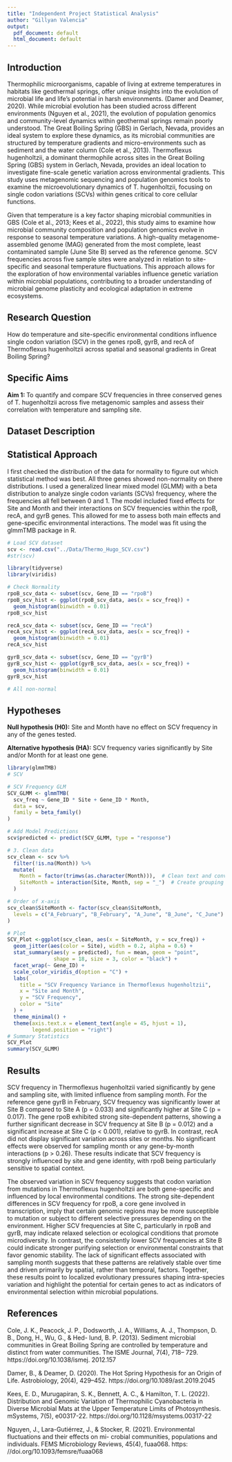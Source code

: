 ```yaml
---
title: "Independent Project Statistical Analysis"
author: "Gillyan Valencia"
output:
  pdf_document: default
  html_document: default
---
```

## Introduction

Thermophilic microorganisms, capable of living at extreme temperatures in habitats like geothermal springs, offer unique insights into the evolution of microbial life and life’s potential in harsh environments. (Damer and Deamer, 2020). While microbial evolution has been studied across different environments (Nguyen et al., 2021), the evolution of population genomics and community-level dynamics within geothermal springs remain poorly understood. The Great Boiling Spring (GBS) in Gerlach, Nevada, provides an ideal system to explore these dynamics, as its microbial communities are structured by temperature gradients and micro-environments such as sediment and the water column (Cole et al., 2013). Thermoflexus hugenholtzii, a dominant thermophile across sites in the Great Boiling Spring (GBS) system in Gerlach, Nevada, provides an ideal location to investigate fine-scale genetic variation across environmental gradients. This study uses metagenomic sequencing and population genomics tools to examine the microevolutionary dynamics of T. hugenholtzii, focusing on single codon variations (SCVs) within genes critical to core cellular functions. 

Given that temperature is a key factor shaping microbial communities in GBS (Cole et al., 2013; Kees et al., 2022), this study aims to examine how microbial community composition and population genomics evolve in response to seasonal temperature variations. A high-quality metagenome-assembled genome (MAG) generated from the most complete, least contaminated sample (June Site B) served as the reference genome. SCV frequencies across five sample sites were analyzed in relation to site-specific and seasonal temperature fluctuations. This approach allows for the exploration of how environmental variables influence genetic variation within microbial populations, contributing to a broader understanding of microbial genome plasticity and ecological adaptation in extreme ecosystems.



## Research Question

How do temperature and site-specific environmental conditions influence single codon variation (SCV) in the genes rpoB, gyrB, and recA of Thermoflexus hugenholtzii across spatial and seasonal gradients in Great Boiling Spring?

## Specific Aims

**Aim 1: **
To quantify and compare SCV frequencies in three conserved genes of T. hugenholtzii across five metagenomic samples and assess their correlation with temperature and sampling site.

## Dataset Description



## Statistical Approach

I first checked the distribution of the data for normality to figure out which statistical method was best. All three genes showed non-normality on there distributions. I used a generalized linear mixed model (GLMM) with a beta distribution to analyze single codon variants (SCVs) frequency, where the frequencies all fell between 0 and 1. The model included fixed effects for Site and Month and their interactions on SCV frequencies within the rpoB, recA, and gyrB genes. This allowed for me to assess both main effects and gene-specific environmental interactions. The model was fit using the glmmTMB package in R.

```r
# Load SCV dataset
scv <- read.csv("../Data/Thermo_Hugo_SCV.csv")
#str(scv)
```

```r
library(tidyverse)
library(viridis)
```


```r
# Check Normality
rpoB_scv_data <- subset(scv, Gene_ID == "rpoB")
rpoB_scv_hist <- ggplot(rpoB_scv_data, aes(x = scv_freq)) +
  geom_histogram(binwidth = 0.01)
rpoB_scv_hist

recA_scv_data <- subset(scv, Gene_ID == "recA")
recA_scv_hist <- ggplot(recA_scv_data, aes(x = scv_freq)) +
  geom_histogram(binwidth = 0.01)
recA_scv_hist

gyrB_scv_data <- subset(scv, Gene_ID == "gyrB")
gyrB_scv_hist <- ggplot(gyrB_scv_data, aes(x = scv_freq)) +
  geom_histogram(binwidth = 0.01)
gyrB_scv_hist

# All non-normal
```

## Hypotheses
**Null hypothesis (H0):**
Site and Month have no effect on SCV frequency in any of the genes tested.

**Alternative hypothesis (HA):**
SCV frequency varies significantly by Site and/or Month for at least one gene.

```r
library(glmmTMB)
# SCV

# SCV Frequency GLM
SCV_GLMM <- glmmTMB(
  scv_freq ~ Gene_ID * Site + Gene_ID * Month,
  data = scv,
  family = beta_family()
)

# Add Model Predictions
scv$predicted <- predict(SCV_GLMM, type = "response")

# 3. Clean data
scv_clean <- scv %>%
  filter(!is.na(Month)) %>%
  mutate(
    Month = factor(trimws(as.character(Month))),  # Clean text and convert to factor
    SiteMonth = interaction(Site, Month, sep = "_")  # Create grouping variable
  )

# Order of x-axis
scv_clean$SiteMonth <- factor(scv_clean$SiteMonth,
  levels = c("A_February", "B_February", "A_June", "B_June", "C_June")
)
```

```r

# Plot
SCV_Plot <-ggplot(scv_clean, aes(x = SiteMonth, y = scv_freq)) +
  geom_jitter(aes(color = Site), width = 0.2, alpha = 0.6) +
  stat_summary(aes(y = predicted), fun = mean, geom = "point",
               shape = 18, size = 3, color = "black") +
  facet_wrap(~ Gene_ID) +
  scale_color_viridis_d(option = "C") +
  labs(
    title = "SCV Frequency Variance in Thermoflexus hugenholtzii",
    x = "Site and Month",
    y = "SCV Frequency",
    color = "Site"
  ) +
  theme_minimal() +
  theme(axis.text.x = element_text(angle = 45, hjust = 1),
        legend.position = "right")
# Summary Statistics
SCV_Plot
summary(SCV_GLMM)
```

## Results

SCV frequency in Thermoflexus hugenholtzii varied significantly by gene and sampling site, with limited influence from sampling month. For the reference gene gyrB in February, SCV frequency was significantly lower at Site B compared to Site A (p = 0.033) and significantly higher at Site C (p = 0.017). The gene rpoB exhibited strong site-dependent patterns, showing a further significant decrease in SCV frequency at Site B (p = 0.012) and a significant increase at Site C (p < 0.001), relative to gyrB. In contrast, recA did not display significant variation across sites or months. No significant effects were observed for sampling month or any gene-by-month interactions (p > 0.26). These results indicate that SCV frequency is strongly influenced by site and gene identity, with rpoB being particularly sensitive to spatial context.

The observed variation in SCV frequency suggests that codon variation from mutations in Thermoflexus hugenholtzii are both gene-specific and influenced by local environmental conditions. The strong site-dependent differences in SCV frequency for rpoB, a core gene involved in transcription, imply that certain genomic regions may be more susceptible to mutation or subject to different selective pressures depending on the environment. Higher SCV frequencies at Site C, particularly in rpoB and gyrB, may indicate relaxed selection or ecological conditions that promote microdiversity. In contrast, the consistently lower SCV frequencies at Site B could indicate stronger purifying selection or environmental constraints that favor genomic stability. The lack of significant effects associated with sampling month suggests that these patterns are relatively stable over time and driven primarily by spatial, rather than temporal, factors. Together, these results point to localized evolutionary pressures shaping intra-species variation and highlight the potential for certain genes to act as indicators of environmental selection within microbial populations.


## References

Cole, J. K., Peacock, J. P., Dodsworth, J. A., Williams, A. J., Thompson, D. B., Dong, H., Wu, G., & Hed- lund, B. P. (2013). Sediment microbial communities in Great Boiling Spring are controlled by temperature and distinct from water communities. The ISME Journal, 7(4), 718– 729. https://doi.org/10.1038/ismej. 2012.157

Damer, B., & Deamer, D. (2020). The Hot Spring Hypothesis for an Origin of Life. Astrobiology, 20(4), 429–452. https://doi.org/10.1089/ast.2019.2045

Kees, E. D., Murugapiran, S. K., Bennett, A. C., & Hamilton, T. L. (2022). Distribution and Genomic Variation of Thermophilic Cyanobacteria in Diverse Microbial Mats at the Upper Temperature Limits of Photosynthesis. mSystems, 7(5), e00317-22. https://doi.org/10.1128/msystems.00317-22

Nguyen, J., Lara-Gutiérrez, J., & Stocker, R. (2021). Environmental fluctuations and their effects on mi- crobial communities, populations and individuals. FEMS Microbiology Reviews, 45(4), fuaa068. https: //doi.org/10.1093/femsre/fuaa068